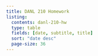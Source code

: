 ```yaml
---
title: DANL 210 Homework
listing:
  contents: danl-210-hw
  type: table
  fields: [date, subtitle, title]
  sort: "date desc"
  page-size: 36
---
```

